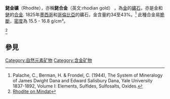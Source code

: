 '''銠金礦'''（Rhodite），亦稱'''銠合金'''（英文:rhodian gold）''' '''，為[[金|金]]的[[礦石|礦石]]，亦是金和[[銠|銠]]的[[合金|合金]]. 1825年[[墨西哥|墨西哥]]和[[哥伦比亚|哥倫比亞]]的礦石，金含量約34至43%。<ref>Palache, C., Berman, H. & Frondel, C. (1944), The System of Mineralogy of James Dwight Dana and Edward Salisbury Dana, Yale University 1837-1892, Volume I: Elements, Sulfides, Sulfosalts, Oxides. </ref> 此種合金易[[脆斷|脆斷]]，[[密度|密度]]為 15.5 - 16.8 g/cm³。<div><div><div><div><ref>[http://www.mindat.org/min-6717.html Rhodite on Mindat]</ref></div></div></div></div>

== 參見 ==
{{Reflist}}
{{Mineral-stub}}
[[Category:自然元素矿物|Category:自然元素矿物]]
[[Category:含金矿物|Category:含金矿物]]